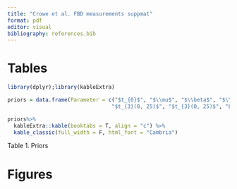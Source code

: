 ```yaml
---
title: "Crowe et al. FBD measurements suppmat"
format: pdf
editor: visual
bibliography: references.bib
---
```


# Tables

```r
library(dplyr);library(kableExtra)

priors = data.frame(Parameter = c("$t_{0}$", "$\\mu$", "$\\beta$", "$\\gamma$", "$\\sigma$", "$\\sigma_{obs}$", "$L$"), `Prior_distribution` = c("Lognormal(0, 10)", "$N(0, 1000)$", "$N(0, 1000)$", "$N(0, 1000)$", 
                                 "$t_{3}(0, 25)$", "$t_{3}(0, 25)$", "LKJ(1)"))

priors%>%
  kableExtra::kable(booktabs = T, align = "c") %>%
  kable_classic(full_width = F, html_font = "Cambria")
```

Table 1. Priors

# Figures

